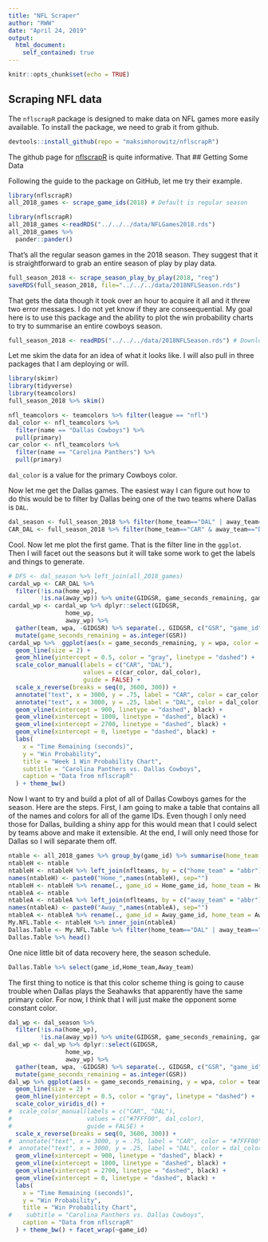 ```yaml
---
title: "NFL Scraper"
author: "RWW"
date: "April 24, 2019"
output: 
  html_document:
    self_contained: true
---
```


```r
knitr::opts_chunk$set(echo = TRUE)
```

## Scraping NFL data

The `nflscrapR` package is designed to make data on NFL games more easily available.  To install the package, we need to grab it from github.

```r
devtools::install_github(repo = "maksimhorowitz/nflscrapR")
```

The github page for [nflscrapR](https://github.com/maksimhorowitz/nflscrapR) is quite informative.
That
## Getting Some Data

Following the guide to the package on GitHub, let me try their example.

```r
library(nflscrapR)
all_2018_games <- scrape_game_ids(2018) # Default is regular season
```

```r
library(nflscrapR)
all_2018_games <-readRDS("../../../data/NFLGames2018.rds")
all_2018_games %>%
  pander::pander()
```

That's all the regular season games in the 2018 season.  They suggest that it is straightforward to grab an entire season of play by play data.

```r
full_season_2018 <- scrape_season_play_by_play(2018, "reg")
saveRDS(full_season_2018, file="../../../data/2018NFLSeason.rds")
```

That gets the data though it took over an hour to acquire it all and it threw two error messages.  I do not yet know if they are conseequential.  My goal here is to use this package and the ability to plot the win probability charts to try to summarise an entire cowboys season.

```r
full_season_2018 <- readRDS("../../../data/2018NFLSeason.rds") # Downloaded it once.  It sits in rww.science/data
```

Let me skim the data for an idea of what it looks like.  I will also pull in three packages that I am deploying or will.

```r
library(skimr)
library(tidyverse)
library(teamcolors)
full_season_2018 %>% skim()
```

```r
nfl_teamcolors <- teamcolors %>% filter(league == "nfl")
dal_color <- nfl_teamcolors %>%
  filter(name == "Dallas Cowboys") %>%
  pull(primary)
car_color <- nfl_teamcolors %>%
  filter(name == "Carolina Panthers") %>%
  pull(primary)
```

`dal_color` is a value for the primary Cowboys color.

Now let me get the Dallas games.  The easiest way I can figure out how to do this would be to filter by Dallas being one of the two teams where Dallas is `DAL`.

```r
dal_season <- full_season_2018 %>% filter(home_team=="DAL" | away_team=="DAL")
CAR_DAL <- full_season_2018 %>% filter(home_team=="CAR" & away_team=="DAL")
```

Cool.  Now let me plot the first game.  That is the filter line in the `ggplot`.  Then I will facet out the seasons but it will take some work to get the labels and things to generate.

```r
# DFS <- dal_season %>% left_join(all_2018_games)
cardal_wp <- CAR_DAL %>% 
  filter(!is.na(home_wp),
         !is.na(away_wp)) %>% unite(GIDGSR, game_seconds_remaining, game_id, sep=":")
cardal_wp <- cardal_wp %>% dplyr::select(GIDGSR,
                home_wp,
                away_wp) %>%
  gather(team, wpa, -GIDGSR) %>% separate(., GIDGSR, c("GSR", "game_id"), sep=":") %>% 
  mutate(game_seconds_remaining = as.integer(GSR))
cardal_wp %>%  ggplot(aes(x = game_seconds_remaining, y = wpa, color = team)) +
  geom_line(size = 2) +
  geom_hline(yintercept = 0.5, color = "gray", linetype = "dashed") +
  scale_color_manual(labels = c("CAR", "DAL"),
                     values = c(car_color, dal_color),
                     guide = FALSE) +
  scale_x_reverse(breaks = seq(0, 3600, 300)) + 
  annotate("text", x = 3000, y = .75, label = "CAR", color = car_color, size = 8) + 
  annotate("text", x = 3000, y = .25, label = "DAL", color = dal_color, size = 8) +
  geom_vline(xintercept = 900, linetype = "dashed", black) + 
  geom_vline(xintercept = 1800, linetype = "dashed", black) + 
  geom_vline(xintercept = 2700, linetype = "dashed", black) + 
  geom_vline(xintercept = 0, linetype = "dashed", black) + 
  labs(
    x = "Time Remaining (seconds)",
    y = "Win Probability",
    title = "Week 1 Win Probability Chart",
    subtitle = "Carolina Panthers vs. Dallas Cowboys",
    caption = "Data from nflscrapR"
  ) + theme_bw()
```

Now I want to try and build a plot of all of Dallas Cowboys games for the season.  Here are the steps.  First, I am going to make a table that contains all of the names and colors for all of the game IDs.  Even though I only need those for Dallas, building a shiny app for this would mean that I could select by teams above and make it extensible.  At the end, I will only need those for Dallas so I will separate them off.

```r
ntable <- all_2018_games %>% group_by(game_id) %>% summarise(home_team = first(home_team), away_team = first(away_team)) %>% ungroup()
ntableH <- ntable
ntableH <- ntableH %>% left_join(nflteams, by = c("home_team" = "abbr"))
names(ntableH) <- paste0("Home_",names(ntableH), sep="")
ntableH <- ntableH %>% rename(., game_id = Home_game_id, home_team = Home_home_team, away_team = Home_away_team)
ntableA <- ntable
ntableA <- ntableA %>% left_join(nflteams, by = c("away_team" = "abbr"))
names(ntableA) <- paste0("Away_",names(ntableA), sep="")
ntableA <- ntableA %>% rename(., game_id = Away_game_id, home_team = Away_home_team, away_team = Away_away_team)
My.NFL.Table <- ntableH %>% inner_join(ntableA)
Dallas.Table <- My.NFL.Table %>% filter(home_team=="DAL" | away_team=="DAL")
Dallas.Table %>% head()
```

One nice little bit of data recovery here, the season schedule.

```r
Dallas.Table %>% select(game_id,Home_team,Away_team)
```


The first thing to notice is that this color scheme thing is going to cause trouble when Dallas plays the Seahawks that apparently have the same primary color.  For now, I think that I will just make the opponent some constant color.

```r
dal_wp <- dal_season %>% 
  filter(!is.na(home_wp),
         !is.na(away_wp)) %>% unite(GIDGSR, game_seconds_remaining, game_id, sep=":")
dal_wp <- dal_wp %>% dplyr::select(GIDGSR,
                home_wp,
                away_wp) %>%
  gather(team, wpa, -GIDGSR) %>% separate(., GIDGSR, c("GSR", "game_id"), sep=":") %>% 
  mutate(game_seconds_remaining = as.integer(GSR))
dal_wp %>% ggplot(aes(x = game_seconds_remaining, y = wpa, color = team)) +
  geom_line(size = 2) +
  geom_hline(yintercept = 0.5, color = "gray", linetype = "dashed") +
  scale_color_viridis_d() +
#  scale_color_manual(labels = c("CAR", "DAL"),
#                     values = c("#7FFF00", dal_color),
#                     guide = FALSE) +
  scale_x_reverse(breaks = seq(0, 3600, 300)) + 
#  annotate("text", x = 3000, y = .75, label = "CAR", color = "#7FFF00", size = 8) + 
#  annotate("text", x = 3000, y = .25, label = "DAL", color = dal_color, size = 8) +
  geom_vline(xintercept = 900, linetype = "dashed", black) + 
  geom_vline(xintercept = 1800, linetype = "dashed", black) + 
  geom_vline(xintercept = 2700, linetype = "dashed", black) + 
  geom_vline(xintercept = 0, linetype = "dashed", black) + 
  labs(
    x = "Time Remaining (seconds)",
    y = "Win Probability",
    title = "Win Probability Chart",
#    subtitle = "Carolina Panthers vs. Dallas Cowboys",
    caption = "Data from nflscrapR"
  ) + theme_bw() + facet_wrap(~game_id)
```

